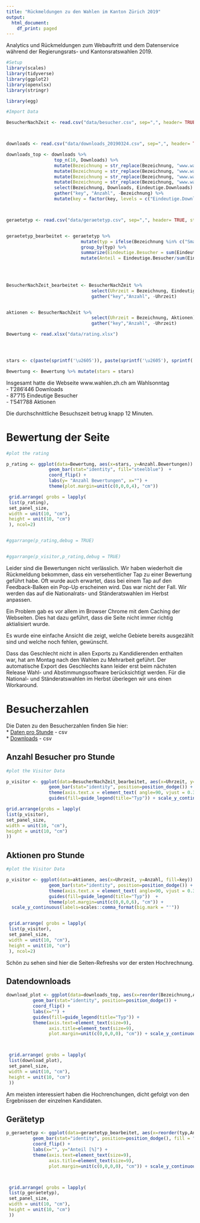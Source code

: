 ```yaml
---
title: "Rückmeldungen zu den Wahlen im Kanton Zürich 2019"
output:
  html_document:
    df_print: paged
---
```


Analytics und Rückmeldungen zum Webauftritt und dem Datenservice während der Regierungsrats- und Kantonsratswahlen 2019.

```r
#Setup
library(scales)
library(tidyverse)
library(ggplot2)
library(openxlsx)
library(stringr)

library(egg)


```

```r

#Import Data

BesucherNachZeit <- read.csv("data/besucher.csv", sep=",", header= TRUE, fill=TRUE)



downloads <- read.csv("data/downloads_20190324.csv", sep=",", header= TRUE, fill=TRUE, stringsAsFactors =FALSE)

downloads_top <- downloads %>% 
                  top_n(10, Downloads) %>% 
                  mutate(Bezeichnung = str_replace(Bezeichnung, "www.wahlen.zh.ch/wahlen2019/public/","")) %>%
                  mutate(Bezeichnung = str_replace(Bezeichnung, "www.wahlen.zh.ch/wahlen2019/intern/","")) %>%  
                  mutate(Bezeichnung = str_replace(Bezeichnung, "www.wahlen.zh.ch/wahlen2019/medien/","")) %>%
                  mutate(Bezeichnung = str_replace(Bezeichnung, "www.wahlen.zh.ch/krdaten_staatsarchiv/","")) %>% 
                  select(Bezeichnung, Downloads, Eindeutige.Downloads) %>% 
                  gather("key", "Anzahl", -Bezeichnung) %>% 
                  mutate(key = factor(key, levels = c("Eindeutige.Downloads" ,"Downloads" ))) 



geraetetyp <- read.csv("data/geraetetyp.csv", sep=",", header= TRUE, stringsAsFactors =FALSE)


geraetetyp_bearbeitet <- geraetetyp %>% 
                            mutate(typ = ifelse(Bezeichnung %in% c("Smartphone", "Desktop", "Tablet"), Bezeichnung, "rest"))%>%
                            group_by(typ) %>% 
                            summarize(Eindeutige.Besucher = sum(Eindeutige.Besucher, na.rm =TRUE)) %>% 
                            mutate(Anteil = Eindeutige.Besucher/sum(Eindeutige.Besucher, na.rm =TRUE)*100)
                          
                            


BesucherNachZeit_bearbeitet <- BesucherNachZeit %>% 
                                select(Uhrzeit = Bezeichnung, Eindeutige.Besucher) %>% 
                                gather("key","Anzahl", -Uhrzeit) 


aktionen <- BesucherNachZeit %>% 
                                select(Uhrzeit = Bezeichnung, Aktionen) %>% 
                                gather("key","Anzahl", -Uhrzeit)

Bewertung <- read.xlsx("data/rating.xlsx")




stars <- c(paste(sprintf('\u2605')), paste(sprintf('\u2605'), sprintf('\u2605')),  paste(sprintf('\u2605'), sprintf('\u2605'), sprintf('\u2605')), paste(sprintf('\u2605'), sprintf('\u2605'), sprintf('\u2605'), sprintf('\u2605')), paste(sprintf('\u2605'), sprintf('\u2605'), sprintf('\u2605'), sprintf('\u2605') , sprintf('\u2605')) )

Bewertung <- Bewertung %>% mutate(stars = stars)

```
Insgesamt hatte die Webseite www.wahlen.zh.ch am Wahlsonntag  
- 1'286'446 Downloads  
- 87'715 Eindeutige Besucher   
- 1'541'788 Aktionen   
  
Die durchschnittliche Besuchszeit betrug knapp 12 Minuten. 


# Bewertung der Seite
```r
#plot the rating

p_rating <- ggplot(data=Bewertung, aes(x=stars, y=Anzahl.Bewertungen)) +
                geom_bar(stat="identity", fill="steelblue")  + 
                coord_flip() +  
                labs(y= "Anzahl Bewertungen", x="") +
                theme(plot.margin=unit(c(0,0,0,4), "cm")) 

 grid.arrange( grobs = lapply(
 list(p_rating),
 set_panel_size,
 width = unit(10, "cm"),
 height = unit(10, "cm")
 ), ncol=2) 


#ggarrange(p_rating,debug = TRUE)


#ggarrange(p_visitor,p_rating,debug = TRUE)
```
Leider sind die Bewertungen nicht verlässlich. Wir haben wiederholt die Rückmeldung bekommen, dass ein versehentlicher Tap zu einer Bewertung geführt habe. Oft wurde auch erwartet, dass bei einem Tap auf den Feedback-Balken ein Pop-Up erscheinen wird. Das war nicht der Fall. Wir werden das auf die Nationalrats- und Ständeratswahlen im Herbst anpassen. 

Ein Problem gab es vor allem im Browser Chrome mit dem Caching der Webseiten. Dies hat dazu geführt, dass die Seite nicht immer richtig aktialisiert wurde. 

Es wurde eine einfache Ansicht die zeigt, welche Gebiete bereits ausgezählt sind und welche noch fehlen, gewünscht. 

Dass das Geschlecht nicht in allen Exports zu Kandidierenden enthalten war, hat am Montag nach den Wahlen zu Mehrarbeit geführt. Der automatische Export des Geschlechts kann leider erst beim nächsten Release Wahl- und Abstimmungssoftware berücksichtigt werden. Für die National- und Ständeratswahlen im Herbst überlegen wir uns einen Workaround. 

# Besucherzahlen

Die Daten zu den Besucherzahlen finden Sie hier:  
* [Daten pro Stunde](data/besucher.csv) - csv  
* [Downloads](data/downloads_20190324.csv) - csv  


## Anzahl Besucher pro Stunde
```r

#plot the Visitor Data

p_visitor <- ggplot(data=BesucherNachZeit_bearbeitet, aes(x=Uhrzeit, y=Anzahl, fill=key)) +
                geom_bar(stat="identity", position=position_dodge()) + 
                theme(axis.text.x = element_text( angle=90, vjust = 0.3)) +
                guides(fill=guide_legend(title="Typ")) + scale_y_continuous(labels=scales::comma_format(big.mark = "'"))

grid.arrange(grobs = lapply(
list(p_visitor),
set_panel_size,
width = unit(10, "cm"),
height = unit(10, "cm")
)) 
```

## Aktionen pro Stunde
```r

#plot the Visitor Data

p_visitor <- ggplot(data=aktionen, aes(x=Uhrzeit, y=Anzahl, fill=key)) +
                geom_bar(stat="identity", position=position_dodge()) + 
                theme(axis.text.x = element_text( angle=90, vjust = 0.3)) +
                guides(fill=guide_legend(title="Typ"))  +
                theme(plot.margin=unit(c(0,0,0,6), "cm")) + 
  scale_y_continuous(labels=scales::comma_format(big.mark = "'"))


 grid.arrange( grobs = lapply(
 list(p_visitor),
 set_panel_size,
 width = unit(10, "cm"),
 height = unit(10, "cm")
 ), ncol=2) 

```
Schön zu sehen sind hier die Seiten-Refreshs vor der ersten Hochrechnung.


## Datendownloads
```r


download_plot <- ggplot(data=downloads_top, aes(x=reorder(Bezeichnung,Anzahl), y=Anzahl, fill =key)) +
          geom_bar(stat="identity", position=position_dodge()) + 
          coord_flip() + 
          labs(x="") + 
          guides(fill=guide_legend(title="Typ")) +
          theme(axis.text=element_text(size=9),
                axis.title=element_text(size=9),
                plot.margin=unit(c(0,0,0,0), "cm")) + scale_y_continuous(labels=scales::comma_format(big.mark = "'"))



 grid.arrange( grobs = lapply(
 list(download_plot),
 set_panel_size,
 width = unit(10, "cm"),
 height = unit(10, "cm")
 )) 
```

Am meisten interessiert haben die Hochrenchungen, dicht gefolgt von den Ergebnissen der einzelnen Kandidaten.

## Gerätetyp
```r

p_geraetetyp <- ggplot(data=geraetetyp_bearbeitet, aes(x=reorder(typ,Anteil), y=Anteil)) +
          geom_bar(stat="identity", position=position_dodge(), fill = "steelblue") + 
          coord_flip() + 
          labs(x="", y="Anteil [%]") + 
          theme(axis.text=element_text(size=9),
                axis.title=element_text(size=9),
                plot.margin=unit(c(0,0,0,0), "cm")) + scale_y_continuous(labels=scales::comma_format(big.mark = "'"))



 grid.arrange( grobs = lapply(
 list(p_geraetetyp),
 set_panel_size,
 width = unit(10, "cm"),
 height = unit(10, "cm")
 )) 


```


